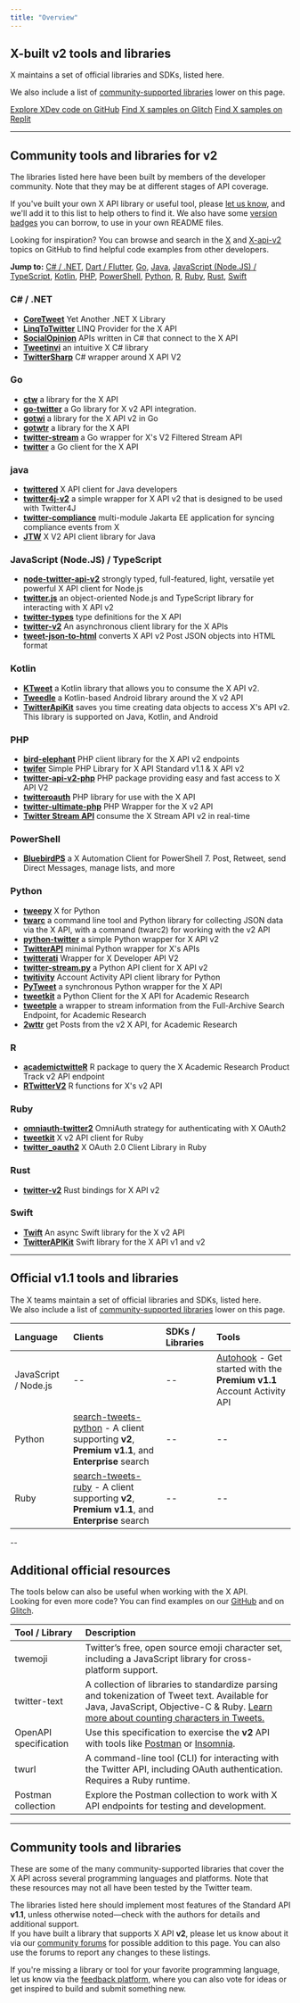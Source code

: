 ```yaml
---
title: "Overview"
---
```


## X-built v2 tools and libraries

X maintains a set of official libraries and SDKs, listed here.

We also include a list of [community-supported libraries](#community-libraries) lower on this page.

[Explore XDev code on GitHub](https://github.com/xdevplatform)
[Find X samples on Glitch](https://glitch.com/@twitter)
[Find X samples on Replit](https://replit.com/@twitter)

---

## Community tools and libraries for v2

The libraries listed here have been built by members of the developer community. Note that they may be at different stages of API coverage.

If you've built your own X API library or useful tool, please [let us know](https://devcommunity.x.com/c/libraries-and-sdks/63), and we'll add it to this list to help others to find it. We also have some [version badges](https://twbadges.glitch.me/) you can borrow, to use in your own README files.

Looking for inspiration? You can browse and search in the [X](https://github.com/topics/twitter?o=desc&s=updated) and [X-api-v2](https://github.com/topics/twitter-api-v2?o=desc&s=updated) topics on GitHub to find helpful code examples from other developers.

**Jump to:** [C# / .NET](#csharp), [Dart / Flutter](#dart), [Go](#go), [Java](#java), [JavaScript (Node.JS) / TypeScript](#nodejs), [Kotlin](#kotlin), [PHP](#php), [PowerShell](#powershell), [Python](#python), [R](#r), [Ruby](#ruby), [Rust](#rust), [Swift](#swift)

### C# / .NET

- [**CoreTweet**](https://github.com/CoreTweet/CoreTweet) Yet Another .NET X Library
- [**LinqToTwitter**](https://github.com/JoeMayo/LinqToTwitter) LINQ Provider for the X API
- [**SocialOpinion**](https://github.com/jamiemaguiredotnet/SocialOpinion-Public) APIs written in C# that connect to the X API
- [**Tweetinvi**](https://github.com/linvi/tweetinvi) an intuitive X C# library
- [**TwitterSharp**](https://github.com/Xwilarg/TwitterSharp) C# wrapper around X API V2

### Go

- [**ctw**](https://github.com/0dayfall/ctw) a library for the X API
- [**go-twitter**](https://github.com/g8rswimmer/go-twitter) a Go library for X v2 API integration.
- [**gotwi**](https://github.com/michimani/gotwi) a library for the X API v2 in Go
- [**gotwtr**](https://github.com/sivchari/gotwtr) a library for the X API
- [**twitter-stream**](https://github.com/Fallenstedt/twitter-stream) a Go wrapper for X's V2 Filtered Stream API
- [**twitter**](https://github.com/creachadair/twitter) a Go client for the X API

### java

- [**twittered**](https://github.com/redouane59/twittered) X API client for Java developers
- [**twitter4j-v2**](https://github.com/takke/twitter4j-v2) a simple wrapper for X API v2 that is designed to be used with Twitter4J
- [**twitter-compliance**](https://github.com/UCL/twitter-compliance) multi-module Jakarta EE application for syncing compliance events from X
- [**JTW**](https://github.com/uakihir0/jtw) X V2 API client library for Java

### JavaScript (Node.JS) / TypeScript

- [**node-twitter-api-v2**](https://github.com/PLhery/node-twitter-api-v2) strongly typed, full-featured, light, versatile yet powerful X API client for Node.js
- [**twitter.js**](https://github.com/twitterjs/twitter.js) an object-oriented Node.js and TypeScript library for interacting with X API v2
- [**twitter-types**](https://github.com/twitterjs/twitter-types) type definitions for the X API
- [**twitter-v2**](https://github.com/HunterLarco/twitter-v2) An asynchronous client library for the X APIs
- [**tweet-json-to-html**](https://github.com/wdl/tweet-json-to-html) converts X API v2 Post JSON objects into HTML format

### Kotlin

- [**KTweet**](https://github.com/ChromasIV/KTweet) a Kotlin library that allows you to consume the X API v2.
- [**Tweedle**](https://github.com/tyczj/Tweedle) a Kotlin-based Android library around the X v2 API
- [**TwitterApiKit**](https://github.com/kojofosu/TwitterApiKit) saves you time creating data objects to access X's API v2. This library is supported on Java, Kotlin, and Android

### PHP

- [**bird-elephant**](https://github.com/danieldevine/bird-elephant) PHP client library for the X API v2 endpoints
- [**twifer**](https://github.com/ferrysyahrinal/twifer) Simple PHP Library for X API Standard v1.1 & X API v2
- [**twitter-api-v2-php**](https://github.com/noweh/twitter-api-v2-php) PHP package providing easy and fast access to X API V2
- [**twitteroauth**](https://github.com/abraham/twitteroauth) PHP library for use with the X API
- [**twitter-ultimate-php**](https://github.com/utxo-one/twitter-ultimate-php) PHP Wrapper for the X v2 API
- [**Twitter Stream API**](https://github.com/redwebcreation/twitter-stream-api) consume the X Stream API v2 in real-time

### PowerShell

- [**BluebirdPS**](https://github.com/thedavecarroll/BluebirdPS) a X Automation Client for PowerShell 7. Post, Retweet, send Direct Messages, manage lists, and more

### Python

- [**tweepy**](https://github.com/tweepy/tweepy) X for Python
- [**twarc**](https://twarc-project.readthedocs.io/en/latest/twarc2_en_us/) a command line tool and Python library for collecting JSON data via the X API, with a command (twarc2) for working with the v2 API
- [**python-twitter**](https://github.com/sns-sdks/python-twitter) a simple Python wrapper for X API v2
- [**TwitterAPI**](https://github.com/geduldig/TwitterAPI) minimal Python wrapper for X's APIs
- [**twitterati**](https://github.com/JeannieDaniel/twitterati) Wrapper for X Developer API V2
- [**twitter-stream.py**](https://github.com/twitivity/twitter-stream.py) a Python API client for X API v2
- [**twitivity**](https://github.com/twitivity/twitivity) Account Activity API client library for Python
- [**PyTweet**](https://github.com/TheFarGG/PyTweet) a synchronous Python wrapper for the X API
- [**tweetkit**](https://github.com/ysenarath/tweetkit) a Python Client for the X API for Academic Research
- [**tweetple**](https://github.com/dapivei/tweetple) a wrapper to stream information from the Full-Archive Search Endpoint, for Academic Research
- [**2wttr**](https://github.com/simonlindgren/2wttr) get Posts from the v2 X API, for Academic Research

### R

- [**academictwitteR**](https://github.com/cjbarrie/academictwitteR) R package to query the X Academic Research Product Track v2 API endpoint
- [**RTwitterV2**](https://github.com/MaelKubli/RTwitterV2) R functions for X's v2 API

### Ruby

- [**omniauth-twitter2**](https://github.com/unasuke/omniauth-twitter2) OmniAuth strategy for authenticating with X OAuth2
- [**tweetkit**](https://github.com/julianfssen/tweetkit) X v2 API client for Ruby
- [**twitter_oauth2**](https://github.com/nov/twitter_oauth2) X OAuth 2.0 Client Library in Ruby

### Rust

- [**twitter-v2**](https://github.com/jpopesculian/twitter-v2-rs) Rust bindings for X API v2

### Swift

- [**Twift**](https://github.com/daneden/Twift/) An async Swift library for the X v2 API
- [**TwitterAPIKit**](https://github.com/mironal/TwitterAPIKit) Swift library for the X API v1 and v2

---

## Official v1.1 tools and libraries

The X teams maintain a set of official libraries and SDKs, listed here.\
We also include a list of [community-supported libraries](#community-libraries) lower on this page.

| Language             | Clients                                                                                                                                                | SDKs / Libraries | Tools                                                                                                                   |
| :------------------- | :----------------------------------------------------------------------------------------------------------------------------------------------------- | :--------------- | :---------------------------------------------------------------------------------------------------------------------- |
| JavaScript / Node.js | --                                                                                                                                                     | --               | [Autohook](https://www.npmjs.com/package/twitter-autohook) - Get started with the **Premium v1.1** Account Activity API |
| Python               | [search-tweets-python](https://github.com/xdevplatform/search-tweets-python) - A client supporting **v2**, **Premium v1.1**, and **Enterprise** search | --               | --                                                                                                                      |
| Ruby                 | [search-tweets-ruby](https://github.com/sferik/twitter) - A client supporting **v2**, **Premium v1.1**, and **Enterprise** search                      | --               | --                                                                                                                      |

--

## Additional official resources

The tools below can also be useful when working with the X API.\
Looking for even more code? You can find examples on our [GitHub](https://github.com/xdevplatform) and on [Glitch](https://glitch.com/@twitter).

| Tool / Library        | Description                                                                                                                                                                               |
| :-------------------- | :---------------------------------------------------------------------------------------------------------------------------------------------------------------------------------------- |
| twemoji               | Twitter’s free, open source emoji character set, including a JavaScript library for cross-platform support.                                                                               |
| twitter-text          | A collection of libraries to standardize parsing and tokenization of Tweet text. Available for Java, JavaScript, Objective-C & Ruby. [Learn more about counting characters in Tweets.](#) |
| OpenAPI specification | Use this specification to exercise the **v2** API with tools like [Postman](#) or [Insomnia](#).                                                                                          |
| twurl                 | A command-line tool (CLI) for interacting with the Twitter API, including OAuth authentication. Requires a Ruby runtime.                                                                  |
| Postman collection    | Explore the Postman collection to work with X API endpoints for testing and development.                                                                                                  |

---

## Community tools and libraries

These are some of the many community-supported libraries that cover the X API across several programming languages and platforms. Note that these resources may not all have been tested by the Twitter team.

The libraries listed here should implement most features of the Standard API **v1.1**, unless otherwise noted—check with the authors for details and additional support.\
If you have built a library that supports X API **v2**, please let us know about it via our [community forums](https://devcommunity.x.com/c/libraries-and-sdks/63) for possible addition to this page. You can also use the forums to report any changes to these listings.

If you're missing a library or tool for your favorite programming language, let us know via the [feedback platform](https://twitterdevfeedback.uservoice.com/), where you can also vote for ideas or get inspired to build and submit something new.